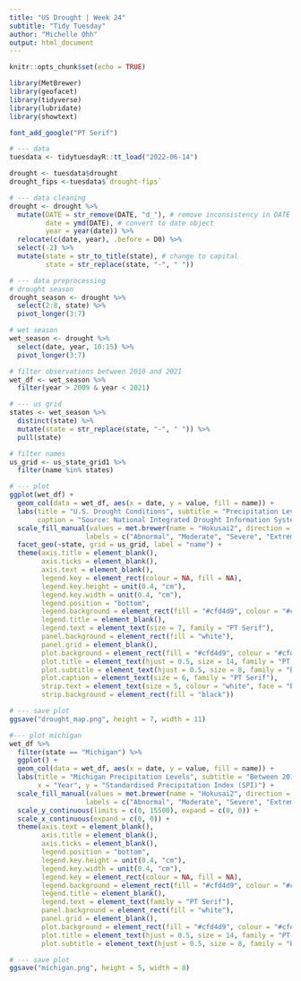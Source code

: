 ```yaml
---
title: "US Drought | Week 24"
subtitle: "Tidy Tuesday"
author: "Michelle Ohh"
output: html_document
---
```


```r
knitr::opts_chunk$set(echo = TRUE)
```

```r
library(MetBrewer)
library(geofacet)
library(tidyverse)
library(lubridate)
library(showtext)

font_add_google("PT Serif")
```

```r
# --- data
tuesdata <- tidytuesdayR::tt_load("2022-06-14")

drought <- tuesdata$drought
drought_fips <-tuesdata$`drought-fips`
```

```r
# --- data cleaning
drought <- drought %>%
  mutate(DATE = str_remove(DATE, "d_"), # remove inconsistency in DATE
         date = ymd(DATE), # convert to date object
         year = year(date)) %>% 
  relocate(c(date, year), .before = D0) %>% 
  select(-2) %>% 
  mutate(state = str_to_title(state), # change to capital
         state = str_replace(state, "-", " ")) 

# --- data preprocessing
# drought season 
drought_season <- drought %>% 
  select(2:8, state) %>%
  pivot_longer(3:7)

# wet season
wet_season <- drought %>% 
  select(date, year, 10:15) %>% 
  pivot_longer(3:7)

# filter observations between 2010 and 2021
wet_df <- wet_season %>% 
  filter(year > 2009 & year < 2021)
```

```r
# --- us grid
states <- wet_season %>% 
  distinct(state) %>% 
  mutate(state = str_replace(state, "-", " ")) %>% 
  pull(state)

# filter names
us_grid <- us_state_grid1 %>% 
  filter(name %in% states)
```

```r
# --- plot
ggplot(wet_df) +
  geom_col(data = wet_df, aes(x = date, y = value, fill = name)) +
  labs(title = "U.S. Drought Conditions", subtitle = "Precipitation Levels between 2010 - 2020",
       caption = "Source: National Integrated Drought Information System | Credit : Spencer Schien | #TidyTuesday Week 24") +
  scale_fill_manual(values = met.brewer(name = "Hokusai2", direction = -1),
                   labels = c("Abnormal", "Moderate", "Severe", "Extreme", "Exceptional")) +
  facet_geo(~state, grid = us_grid, label = "name") +
  theme(axis.title = element_blank(),
        axis.ticks = element_blank(),
        axis.text = element_blank(),
        legend.key = element_rect(colour = NA, fill = NA),
        legend.key.height = unit(0.4, "cm"),
        legend.key.width = unit(0.4, "cm"),
        legend.position = "bottom",
        legend.background = element_rect(fill = "#cfd4d9", colour = "#cfd4d9"),
        legend.title = element_blank(),
        legend.text = element_text(size = 7, family = "PT Serif"),
        panel.background = element_rect(fill = "white"),
        panel.grid = element_blank(),
        plot.background = element_rect(fill = "#cfd4d9", colour = "#cfd4d9"),
        plot.title = element_text(hjust = 0.5, size = 14, family = "PT Serif", face = "bold"),
        plot.subtitle = element_text(hjust = 0.5, size = 8, family = "PT Serif"),
        plot.caption = element_text(size = 6, family = "PT Serif"),
        strip.text = element_text(size = 5, colour = "white", face = "bold", family = "PT Serif"),
        strip.background = element_rect(fill = "black"))

# --- save plot
ggsave("drought_map.png", height = 7, width = 11)
```

```r
#--- plot michigan
wet_df %>% 
  filter(state == "Michigan") %>% 
  ggplot() +
  geom_col(data = wet_df, aes(x = date, y = value, fill = name)) +
  labs(title = "Michigan Precipitation Levels", subtitle = "Between 2010 - 2020", 
       x = "Year", y = "Standardised Precipitation Index (SPI)") +
  scale_fill_manual(values = met.brewer(name = "Hokusai2", direction = -1),
                   labels = c("Abnormal", "Moderate", "Severe", "Extreme", "Exceptional")) +
  scale_y_continuous(limits = c(0, 15500), expand = c(0, 0)) + 
  scale_x_continuous(expand = c(0, 0)) +
  theme(axis.text = element_blank(),
        axis.title = element_blank(),
        axis.ticks = element_blank(),
        legend.position = "bottom", 
        legend.key.height = unit(0.4, "cm"),
        legend.key.width = unit(0.4, "cm"),
        legend.key = element_rect(colour = NA, fill = NA),
        legend.background = element_rect(fill = "#cfd4d9", colour = "#cfd4d9"),
        legend.title = element_blank(),
        legend.text = element_text(family = "PT Serif"),
        panel.background = element_rect(fill = "white"),
        panel.grid = element_blank(),
        plot.background = element_rect(fill = "#cfd4d9", colour = "#cfd4d9"),
        plot.title = element_text(hjust = 0.5, size = 14, family = "PT Serif", face = "bold"),
        plot.subtitle = element_text(hjust = 0.5, size = 8, family = "PT Serif"))

# --- save plot
ggsave("michigan.png", height = 5, width = 8)
```




